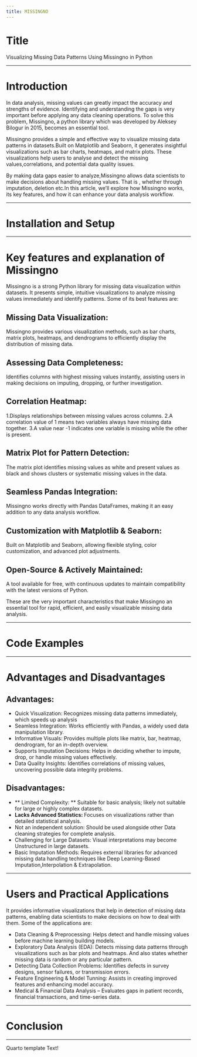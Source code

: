 ```yaml
---
title: MISSINGNO
---
```

# Title {#MISSINGNO}

Visualizing Missing Data Patterns Using Missingno in Python

---

# Introduction {#Introduction}

In data analysis, missing values can greatly impact the accuracy and strengths of evidence. Identifying and understanding the gaps is very important before applying any data cleaning operations. To solve this problem, Missingno, a python library which was developed by Aleksey Bilogur in 2015, becomes an essential tool.

Missingno provides a simple and effective way to visualize missing data patterns in datasets.Built on Matplotlib and Seaborn, it generates insightful visualizations such as bar charts, heatmaps, and matrix plots. These visualizations help users to analyse and detect the missing values,correlations, and potential data quality issues.

By making data gaps easier to analyze,Missingno allows data scientists to make decisions about handling missing values. That is , whether through imputation, deletion etc.In this article, we’ll explore how Missingno works, its key features, and how it can enhance your data analysis workflow.


---

# Installation and Setup {#Installation-Setup}

---

# Key features and explanation of Missingno {#Keyfeatures}

Missingno is a strong Python library for missing data visualization within datasets. It presents simple, intuitive visualizations to analyze missing values immediately and identify patterns. Some of its best features are:

## Missing Data Visualization:

Missingno provides various visualization methods, such as bar charts, matrix plots, heatmaps, and dendrograms to efficiently display the distribution of missing data.

##  Assessing Data Completeness: 

Identifies columns with highest missing values instantly, assisting users in making decisions on imputing, dropping, or further investigation.

## Correlation Heatmap: 

1.Displays relationships between missing values across columns.
2.A correlation value of 1 means two variables always have missing data together.
3.A value near -1 indicates one variable is missing while the other is present.

## Matrix Plot for Pattern Detection: 

The matrix plot identifies missing values as white and present values as black and shows clusters or systematic missing values in the data.

## Seamless Pandas Integration: 

Missingno works directly with Pandas DataFrames, making it an easy addition to any data analysis workflow.

## Customization with Matplotlib & Seaborn: 

 Built on Matplotlib and Seaborn, allowing flexible styling, color customization, and advanced plot adjustments.

## Open-Source & Actively Maintained: 

A tool available for free, with continuous updates to maintain compatibility with the latest versions of Python.

These are the very important characteristics that make Missingno an essential tool for rapid, efficient, and easily visualizable missing data analysis.





---

# Code Examples {#Code-Examples}

---

# Advantages and Disadvantages {#Advantages-Disadvantages}

## Advantages: 

* Quick Visualization: Recognizes missing data patterns immediately, which speeds up analysis
* Seamless Integration: Works efficiently with Pandas, a widely used data manipulation library.  
* Informative Visuals: Provides multiple plots like matrix, bar, heatmap, dendrogram, for an in-depth overview.  
* Supports Imputation Decisions: Helps in deciding whether to impute, drop, or handle missing values effectively.  
* Data Quality Insights: Identifies correlations of missing values, uncovering possible data integrity problems.

## Disadvantages: 

*  ** Limited Complexity: ** Suitable for basic analysis; likely not suitable for large or highly complex datasets.
*  **Lacks Advanced Statistics: ** Focuses on visualizations rather than detailed statistical analysis.  
* Not an independent solution: Should be used alongside other Data cleaning strategies for complete analysis.  
* Challenging for Large Datasets: Visual interpretations may become Unstructured in large datasets.
* Basic Imputation Methods: Requires external libraries for advanced missing data handling techniques like Deep Learning-Based Imputation,Interpolation & Extrapolation.

---

# Users and Practical Applications {#Practical-Applications}

It provides informative visualizations that help in detection of missing data patterns, enabling data scientists to make decisions on how to deal with them. Some of the applications are:

* Data Cleaning & Preprocessing: Helps detect and handle missing values before machine learning building models.
* Exploratory Data Analysis (EDA): Detects missing data patterns through visualizations such as bar plots and heatmaps. 
  And also states whether missing data is random or any particular pattern.
* Detecting Data Collection Problems: Identifies defects in survey designs, sensor failures, or transmission errors.
* Feature Engineering & Model Tunning: Assists in creating improved features and enhancing model accuracy.
* Medical & Financial Data Analysis – Evaluates gaps in patient records, financial transactions, and time-series data.

---

# Conclusion {#Conclusion}

---


Quarto template Text!
